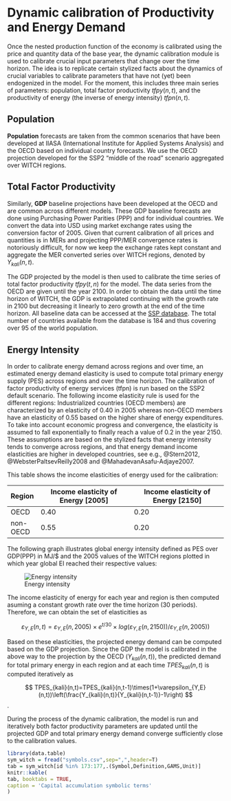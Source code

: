 # Dynamic calibration of Productivity and Energy Demand

Once the nested production function of the economy is calibrated using the price and quantity data of the base year, the dynamic calibration module is used to calibrate crucial input parameters that change over the time horizon. The idea is to replicate certain stylized facts about the dynamics of crucial variables to calibrate parameters that have not (yet) been endogenized in the model. 
For the moment, this includes three main series of parameters: population, total factor productivity $tfpy(n,t)$, and the productivity of energy (the inverse of energy intensity) $tfpn(n,t)$.


## Population

**Population** forecasts are taken from the common scenarios that have been developed at IIASA (International Institute for Applied Systems Analysis) and the OECD based on individual country forecasts. We use the OECD projection developed for the SSP2 "middle of the road" scenario aggregated over WITCH regions.

## Total Factor Productivity

Similarly, **GDP** baseline projections have been developed at the OECD and are common across different models. These GDP baseline forecasts are done using Purchasing Power Parities (PPP) and for individual countries. We convert the data into USD using market exchange rates using the conversion factor of 2005. Given that current calibration of all prices and quantities is in MERs and projecting PPP/MER convergence rates is notoriously difficult, for now we keep the exchange rates kept constant and aggregate the MER converted series over WITCH regions, denoted by $Y_{kali}(n,t)$.

The GDP projected by the model is then used to calibrate the time series of total factor productivity $tfpy(t,n)$ for the model. The data series from the OECD are given until the year 2100. In order to obtain the data until the time horizon of WITCH, the GDP is extrapolated continuing with the growth rate in 2100 but decreasing it linearly to zero growth at the end of the time horizon.
All baseline data can be accessed at the [SSP database](https///secure.iiasa.ac.at/web-apps/ene/SspDb). The total number of countries available from the database is 184 and thus covering over 95 of the world population.


## Energy Intensity

In order to calibrate energy demand across regions and over time, an estimated energy demand elasticity is used to compute total primary energy supply (PES) across regions and over the time horizon.
The calibration of factor productivity of energy services (tfpn) is run based on the SSP2 default scenario. The following income elasticity rule is used for the different regions:
Industrialized countries (OECD members) are characterized by an elasticity of 0.40 in 2005 whereas non-OECD members have an elasticity of 0.55 based on the higher share of energy expenditures. To take into account economic progress and convergence, the elasticity is assumed to fall exponentially to finally reach a value of 0.2 in the year 2150.
These assumptions are based on the stylized facts that energy intensity tends to converge across regions, and that energy demand income elasticities are higher in developed countries, see e.g.,  @Stern2012, @WebsterPaltsevReilly2008 and @MahadevanAsafu-Adjaye2007.

This table shows the income elasticities of energy used for the calibration:

 | Region   | Income elasticity of Energy [2005] | Income elasticity of Energy [2150] | 
 | ------   | ---------------------------------- | ---------------------------------- | 
 | OECD     | 0.40                               | 0.20                               | 
 | non-OECD | 0.55                               | 0.20                               | 


The following graph illustrates global energy intensity defined as PES over GDP(PPP) in MJ/$ and the 2005 values of the WITCH regions plotted in which year global EI reached their respective values:

![Energy intensity](images/ei_nls_fit_gompertz_4.png)

The income elasticity of energy for each year and region is then computed asuming a constant growth rate over the time horizon (30 periods). Therefore, we can obtain the set of elasticities as

$$
\varepsilon_{Y,E}(n,t)=\varepsilon_{Y,E}(n,2005)\times e^{t/30}\times log(\varepsilon_{Y,E}(n,2150))/\varepsilon_{Y,E}(n,2005))
$$ 

Based on these elasticities, the projected energy demand can be computed based on the GDP projection. Since the  GDP the model is calibrated in the above way  to the projection by the OECD ($Y_{kali}(n,t)$), the predicted demand for total primary energy in each region and at each time $TPES_{kali}(n,t)$ is computed iteratively as

$$
TPES_{kali}(n,t)=TPES_{kali}(n,t-1)\times(1+\varepsilon_{Y,E}(n,t))\left(\frac{Y_{kali}(n,t)}{Y_{kali}(n,t-1)}-1\right)
 $$.

During the process of the dynamic calibration, the model is run and iteratively both factor productivity parameters are updated until the projected GDP and total primary energy demand  converge sufficiently close to the calibration values.


```r
library(data.table)
sym_witch = fread("symbols.csv",sep=",",header=T)
tab = sym_witch[id %in% 173:177,.(Symbol,Definition,GAMS,Unit)]
knitr::kable(
tab, booktabs = TRUE,
caption = 'Capital accumulation symbolic terms'
)
```


